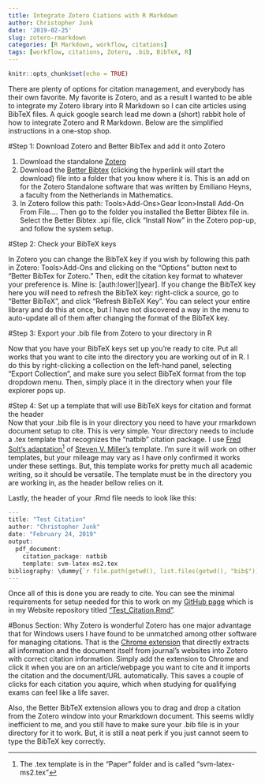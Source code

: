 ```yaml
---
title: Integrate Zotero Ciations with R Markdown
author: Christopher Junk
date: '2019-02-25'
slug: zotero-rmarkdown
categories: [R Markdown, workflow, citations]
tags: [workflow, citations, Zotero, .bib, BibTeX, R]
---
```



```r
knitr::opts_chunk$set(echo = TRUE)
```

There are plenty of options for citation management, and everybody has their own favorite. My favorite is Zotero, and as a result I wanted to be able to integrate my Zotero library into R Markdown so I can cite articles using BibTeX files. A quick google search lead me down a (short) rabbit hole of how to integrate Zotero and R Markdown. Below are the simplified instructions in a one-stop shop. 

#Step 1: Download Zotero and Better BibTex and add it onto Zotero  

1.  Download the standalone [Zotero](https://www.zotero.org/download/)  
1.  Download the [Better Bibtex](https://github.com/retorquere/zotero-better-bibtex/releases/download/v5.1.52/zotero-better-bibtex-5.1.52.xpi) (clicking the hyperlink will start the download) file into a folder that you know where it is. This is an add on for the Zotero Standalone software that was written by Emiliano Heyns, a faculty from the Netherlands in Mathematics.  
1.  In Zotero follow this path: Tools>Add-Ons>Gear Icon>Install Add-On From File…. Then go to the folder you installed the Better Bibtex file in. Select the Better Bibtex .xpi file, click "Install Now" in the Zotero pop-up, and follow the system setup. 

#Step 2: Check your BibTeX keys  

In Zotero you can change the BibTeX key if you wish by following this path in Zotero: Tools>Add-Ons and clicking on the "Options" button next to "Better BibTex for Zotero." Then, edit the citation key format to whatever your preference is. Mine is: [auth:lower][year]. If you change the BibTeX key here you will need to refresh the BibTeX key: right-click a source, go to "Better BibTeX", and click "Refresh BibTeX Key". You can select your entire library and do this at once, but I have not discovered a way in the menu to auto-update all of them after changing the format of the BibTeX key.  

#Step 3: Export your .bib file from Zotero to your directory in R  

Now that you have your BibTeX keys set up you're ready to cite. Put all works that you want to cite into the directory you are working out of in R. I do this by right-clicking a collection on the left-hand panel, selecting "Export Collection", and make sure you select BibTeX format from the top dropdown menu. Then, simply place it in the directory when your file explorer pops up. 

#Step 4: Set up a template that will use BibTeX keys for citation and format the header  
Now that your .bib file is in your directory you need to have your rmarkdown document setup to cite. This is very simple. Your directory needs to include a .tex template that recognizes the "natbib" citation package. I use [Fred Solt's adaptation](https://github.com/cmcr-class/example_article.git)^[The .tex template is in the "Paper" folder and is called "svm-latex-ms2.tex"] of [Steven V. Miller's](http://svmiller.com/blog/2016/02/svm-r-markdown-manuscript/) template. I'm sure it will work on other templates, but your mileage may vary as I have only confirmed it works under these settings. But, this template works for pretty much all academic writing, so it should be versatile. The template must be in the directory you are working in, as the header bellow relies on it.

Lastly, the header of your .Rmd file needs to look like this:

```r
---
title: "Test Citation"
author: "Christopher Junk"
date: "February 24, 2019"
output: 
  pdf_document:
    citation_package: natbib
    template: svm-latex-ms2.tex 
bibliography: \dummy{`r file.path(getwd(), list.files(getwd(), "bib$"))`}
---
```

Once all of this is done you are ready to cite. You can see the minimal requirements for setup needed for this to work on my [GitHub page](https://github.com/junkpolisci) which is in my Website repository titled ["Test_Citation.Rmd"](https://github.com/junkpolisci/website/tree/master/content/blog).

#Bonus Section: Why Zotero is wonderful
Zotero has one major advantage that for Windows users I have found to be unmatched among other software for managing citations. That is the [Chrome extension](https://chrome.google.com/webstore/detail/zotero-connector/ekhagklcjbdpajgpjgmbionohlpdbjgc?hl=en) that directly extracts all information and the document itself from journal's websites into Zotero with correct citation information. Simply add the extension to Chrome and click it when you are on an article/webpage you want to cite and it imports the citation and the document/URL automatically. This saves a couple of clicks for each citation you aquire, which when studying for qualifying exams can feel like a life saver. 

Also, the Better BibTeX extension allows you to drag and drop a citation from the Zotero window into your Rmarkdown document. This seems wildly inefficient to me, and you still have to make sure your .bib file is in your directory for it to work. But, it is still a neat perk if you just cannot seem to type the BibTeX key correctly. 